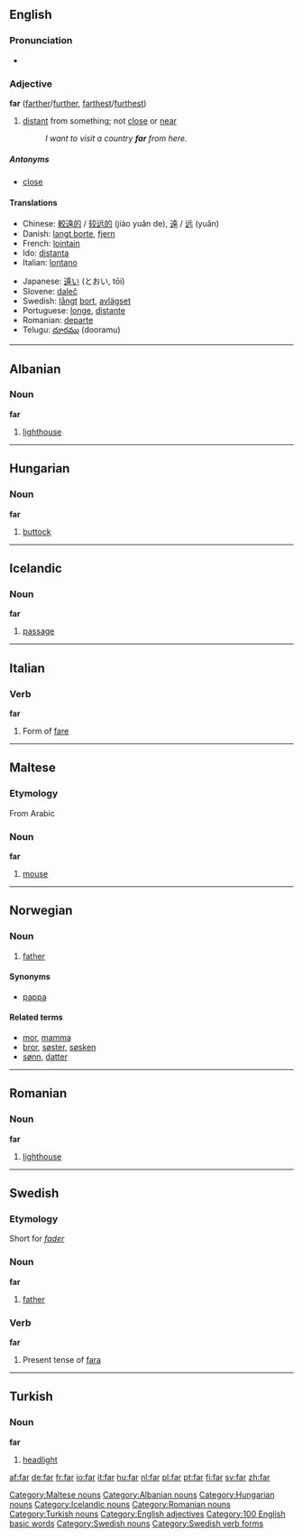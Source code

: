 {{see|får}}
==English==

{{rank|few|whom|love|180|far|seemed|house|looked}}

===Pronunciation===
*{{audio|en-us-far.ogg|Audio (US)}}

===Adjective===
'''far''' ([[farther]]/[[further]], [[farthest]]/[[furthest]])
#[[distant]] from something; not [[close]] or [[near]]
#:''I want to visit a country '''far''' from here.''

=====Antonyms=====
*[[close]]

====Translations====
{{top}}
*Chinese: [[較遠的]] / [[较远的]] (jiào yuǎn de), [[遠]] / [[远]] (yuǎn)
*Danish: [[langt borte]], [[fjern]]
*French: [[lointain]]
*Ido: [[distanta]]
*Italian: [[lontano]]
{{mid}}
*Japanese: [[遠い]] (とおい, tōi)
*Slovene: [[daleč]]
*Swedish: [[långt]] [[bort]], [[avlägset]]
*Portuguese: [[longe]], [[distante]]
*Romanian: [[departe]]
*Telugu: [[దూరము]] (dooramu)
{{bottom}}

----

==Albanian==
===Noun===
'''far'''

#[[lighthouse]]

----

==Hungarian==
===Noun===
'''far'''

# [[buttock]]

----

==Icelandic==
===Noun===
'''far''' {{n}}

# [[passage]]

----

==Italian==
===Verb===
'''far'''
#Form of [[fare]]

----

==Maltese==
===Etymology===
From Arabic
===Noun===
'''far'''

#[[mouse]]

[[Category:Maltese nouns]]

----

==Norwegian==
===Noun===
{{no-noun-irreg|m|[[faren]]|[[fedre]]|[[fedrene]]}}
#[[father]]
====Synonyms====
*[[pappa]]
====Related terms====
*[[mor]], [[mamma]]
*[[bror]], [[søster]], [[søsken]]
*[[sønn]], [[datter]]

----

==Romanian==
===Noun===
'''far'''

#[[lighthouse]]

----

==Swedish==
===Etymology===
Short for ''[[fader]]''

===Noun===
'''far'''

#[[father]]

===Verb===
'''far'''

#Present tense of [[fara#verb|fara]]

----

==Turkish==
===Noun===
'''far'''

# [[headlight]]

[[Category:Albanian nouns]]
[[Category:Hungarian nouns]]
[[Category:Icelandic nouns]]
[[Category:Romanian nouns]]
[[Category:Turkish nouns]]
[[Category:English adjectives]]
[[Category:100 English basic words]]
[[Category:Swedish nouns]]
[[Category:Swedish verb forms]]

[[af:far]]
[[de:far]]
[[fr:far]]
[[io:far]]
[[it:far]]
[[hu:far]]
[[nl:far]]
[[pl:far]]
[[pt:far]]
[[fi:far]]
[[sv:far]]
[[zh:far]]